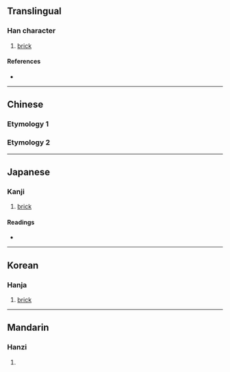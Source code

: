 {{character info/new}}
==Translingual==

===Han character===
{{Han char|rn=32|rad=土|as=11|sn=14|four=45143|canj=GJII|ids=⿰土專}}

# [[brick]]

====References====
* {{Han ref|kx=0237.080|dkj=05400|dj=0475.150|hdz=10478.060|uh=587C|ud=22652|bh=E157|bd=57687}}

----

==Chinese==
===Etymology 1===
{{zh-see|磚|v}}
===Etymology 2===
{{zh-see|摶|v}}

----

==Japanese==

===Kanji===
{{ja-kanji|grade=|rs=土11}}

# [[brick]]

====Readings====
* {{ja-readings|on=[[せん]] (sen), [[たん]] (tan), [[だん]] (dan), [[ぜん]] (zen)|kun=[[かわら]] (kawara)}}

----

==Korean==

===Hanja===
{{ko-hanja|hangeul=전|rv=jeon|mr=chŏn}}

# [[brick]]

----

==Mandarin==

===Hanzi===
{{cmn-hanzi|pin=[[zhuān]] ([[zhuan1]])|wg=chuan<sup>1</sup>}}

# {{defn|lang=cmn|sort=土11}}